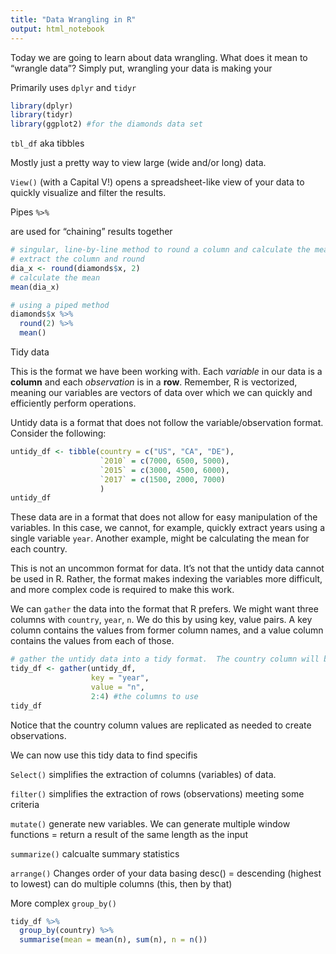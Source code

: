 ```yaml
---
title: "Data Wrangling in R"
output: html_notebook
---
```


Today we are going to learn about data wrangling.  What does it mean to "wrangle data"?  Simply put, wrangling your data is making your 


Primarily uses `dplyr` and `tidyr`
```r
library(dplyr)
library(tidyr)
library(ggplot2) #for the diamonds data set
```


`tbl_df` aka tibbles

Mostly just a pretty way to view large (wide and/or long) data.

`View()` (with a Capital V!)
opens a spreadsheet-like view of your data to quickly visualize and filter the results.


Pipes `%>%`

are used for "chaining" results together

```r
# singular, line-by-line method to round a column and calculate the mean
# extract the column and round
dia_x <- round(diamonds$x, 2)
# calculate the mean
mean(dia_x)

```

```r
# using a piped method
diamonds$x %>% 
  round(2) %>% 
  mean()
```


Tidy data

This is the format we have been working with.  Each *variable* in our data is a **column** and each *observation* is in a **row**.  Remember, R is vectorized, meaning our variables are vectors of data over which we can quickly and efficiently perform operations.

Untidy data is a format that does not follow the variable/observation format.  Consider the following:

```r
untidy_df <- tibble(country = c("US", "CA", "DE"),
                    `2010` = c(7000, 6500, 5000),
                    `2015` = c(3000, 4500, 6000),
                    `2017` = c(1500, 2000, 7000)
                    )
untidy_df
```

These data are in a format that does not allow for easy manipulation of the variables.  In this case, we cannot, for example, quickly extract years using a single variable `year`.  Another example, might be calculating the mean for each country.


This is not an uncommon format for data.  It's not that the untidy data cannot be used in R.  Rather, the format makes indexing the variables more difficult, and more complex code is required to make this work. 

We can `gather` the data into the format that R prefers.  We might want three columns with `country`, `year`, `n`.  We do this by using key, value pairs.  A key column contains the values from former column names, and a value column contains the values from each of those.

```r
# gather the untidy data into a tidy format.  The country column will be maintained
tidy_df <- gather(untidy_df, 
                  key = "year", 
                  value = "n", 
                  2:4) #the columns to use
tidy_df
```

Notice that the country column values are replicated as needed to create observations.

We can now use this tidy data to find specifis



`Select()`
simplifies the extraction of columns (variables) of data.

`filter()`
simplifies the extraction of rows (observations) meeting some criteria

`mutate()`
generate new variables.  We can generate multiple
window functions = return a result of the same length as the input

`summarize()`
calcualte summary statistics

`arrange()`
Changes order of your data basing
desc() = descending (highest to lowest)
can do multiple columns (this, then by that)


More complex
`group_by()`

```r
tidy_df %>% 
  group_by(country) %>% 
  summarise(mean = mean(n), sum(n), n = n())
```

